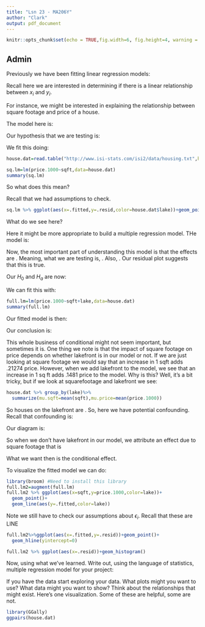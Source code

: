 ```yaml
---
title: "Lsn 23 - MA206Y"
author: "Clark"
output: pdf_document
---
```


```r
knitr::opts_chunk$set(echo = TRUE,fig.width=6, fig.height=4, warning = FALSE)
```
## Admin


Previously we have been fitting linear regression models:

\vspace{.5in}

Recall here we are interested in determining if there is a linear relationship between $x_i$ and $y_i$.  

For instance, we might be interested in explaining the relationship between square footage and price of a house.

The model here is:

\vspace{.5in}

Our hypothesis that we are testing is:

\vspace{.5in}

We fit this doing:

```r
house.dat=read.table("http://www.isi-stats.com/isi2/data/housing.txt",header=T)

sq.lm=lm(price.1000~sqft,data=house.dat)
summary(sq.lm)
```

So what does this mean?

\vspace{1.in}

Recall that we had assumptions to check.

```r
sq.lm %>% ggplot(aes(x=.fitted,y=.resid,color=house.dat$lake))+geom_point()
```

What do we see here?

\vspace{1.in}

Here it might be more appropriate to build a multiple regression model.  THe model is:

\vspace{.5in}

Now, the most important part of understanding this model is that the effects are \textbf{conditional}.  Meaning, what we are testing is, \textbf{If we have a model for square footage and price does lake front have a relationship with price}.  Also, \textbf{If we have a model for lake front and price, does square footage have a relationship with price}.  Our residual plot suggests that this is true.

Our $H_0$ and $H_a$ are now:

\vspace{.5in}

We can fit this with:

```r
full.lm=lm(price.1000~sqft+lake,data=house.dat)
summary(full.lm)
```

Our fitted model is then:

\vspace{1.in}


Our conclusion is:

\vspace{1.in}

This whole business of conditional might not seem important, but sometimes it is.  One thing we note is that the impact of square footage on price depends on whether lakefront is in our model or not.  If we are just looking at square footage we would say that an increase in 1 sqft adds .21274 price.  However, when we add lakefront to the model, we see that an increase in 1 sq ft adds .1481 price to the model.  Why is this?  Well, it's a bit tricky, but if we look at squarefootage and lakefront we see:

```r
house.dat %>% group_by(lake)%>%
  summarize(mu.sqft=mean(sqft),mu.price=mean(price.1000))
```

So houses on the lakefront are \textit{also bigger houses}.  So, here we have potential confounding.  Recall that confounding is:

\vspace{1.in}

Our diagram is:

\vspace{1.in}

So when we don't have lakefront in our model, we attribute an effect due to square footage that is \textit{actually due to lakefront!}

What we want then is the conditional effect.

To visualize the fitted model we can do:

```r
library(broom) #Need to install this library
full.lm2=augment(full.lm)
full.lm2 %>% ggplot(aes(x=sqft,y=price.1000,color=lake))+
  geom_point()+
  geom_line(aes(y=.fitted,color=lake))
```

Note we still have to check our assumptions about $\epsilon_i$.  Recall that these are LINE

\vspace{.5in}

```r
full.lm2%>%ggplot(aes(x=.fitted,y=.resid))+geom_point()+
  geom_hline(yintercept=0)
```

```r
full.lm2 %>% ggplot(aes(x=.resid))+geom_histogram()
```

Now, using what we've learned. Write out, using the language of statistics, \textit{your} multiple regression model for your project:

\vspace{1.in}

If you have the data start exploring your data.  What plots might you want to use?  What data might you want to show?  Think about the relationships that might exist.  Here's one visualization.  Some of these are helpful, some are not.

```r
library(GGally)
ggpairs(house.dat)
```